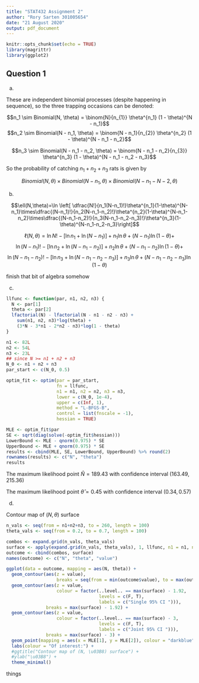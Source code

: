 ```yaml
---
title: "STAT432 Assignment 2"
author: "Rory Sarten 301005654"
date: "21 August 2020"
output: pdf_document
---
```


```r
knitr::opts_chunk$set(echo = TRUE)
library(magrittr)
library(ggplot2)
```

## Question 1

a) 

These are independent binomial processes (despite happening in sequence), so the three trapping occasions can be denoted:

$$n_1 \sim Binomial(N, \theta) = \binom{N}{n_{1}} \theta^{n_1} (1 - \theta)^{N - n_1}$$
$$n_2 \sim Binomial(N - n_1, \theta) = 
\binom{N - n_1}{n_{2}} \theta^{n_2} (1 - \theta)^{N - n_1 - n_2}$$

$$n_3 \sim Binomial(N - n_1 - n_2, \theta) = 
\binom{N - n_1 - n_2}{n_{3}} \theta^{n_3} (1 - \theta)^{N - n_1 - n_2 - n_3}$$

So the probability of catching $n_1 + n_2 + n_3$ rats is given by 

$$Binomial(N, \theta) \times Binomial(N - n_1, \theta) \times Binomial(N - n_1 - N-2, \theta)$$

b)

$$\ell(N,\theta)=\ln \left[ \dfrac{N!}{n_1(N-n_1)!}\theta^{n_1}(1-\theta)^{N-n_1}\times\dfrac{(N-n_1)!}{n_2(N-n_1-n_2)!}\theta^{n_2}(1-\theta)^{N-n_1-n_2}\times\dfrac{(N-n_1-n_2)!}{n_3(N-n_1-n_2-n_3)!}\theta^{n_3}(1-\theta)^{N-n_1-n_2-n_3}\right]$$

$$\ell(N,\theta) = 
\ln N! - [\ln n_1 + \ln (N-n_1)] + n_1 \ln \theta + (N-n_1)\ln (1 - \theta) +$$
$$\ln (N-n_1)! - [\ln n_2 + \ln (N-n_1-n_2)] + n_2 \ln \theta + (N-n_1-n_2)\ln (1 - \theta) +$$
$$\ln (N-n_1-n_2)! - [\ln n_3 + \ln (N-n_1-n_2-n_3)] + n_3 \ln \theta + (N-n_1-n_2-n_3)\ln (1 - \theta)$$

finish that bit of algebra somehow

c)

```r
llfunc <- function(par, n1, n2, n3) {
  N <- par[1]
  theta <- par[2]
  lfactorial(N) - lfactorial(N - n1 - n2 - n3) +
    sum(n1, n2, n3)*log(theta) + 
    (3*N - 3*n1 - 2*n2 - n3)*log(1 - theta)
}

n1 <- 82L
n2 <- 54L
n3 <- 23L
## since N >= n1 + n2 + n3
N_0 <- n1 + n2 + n3
par_start <- c(N_0, 0.5)

optim_fit <- optim(par = par_start,
                   fn = llfunc,
                   n1 = n1, n2 = n2, n3 = n3,
                   lower = c(N_0, 1e-4),
                   upper = c(Inf, 1),
                   method = "L-BFGS-B",
                   control = list(fnscale = -1),
                   hessian = TRUE)

MLE <- optim_fit$par
SE <- sqrt(diag(solve(-optim_fit$hessian)))
LowerBound <- MLE - qnorm(0.975) * SE
UpperBound <- MLE + qnorm(0.975) * SE
results <- cbind(MLE, SE, LowerBound, UpperBound) %>% round(2)
rownames(results) <- c("N", "theta")
results
```

The maximum likelihood point $\hat{N} = 189.43$ with confidence interval $(163.49, 215.36)$

The maximum likelihood point $\hat{\theta} = 0.45$ with confidence interval $(0.34, 0.57)$

d)

Contour map of $(N, \theta)$ surface

```r
n_vals <- seq(from = n1+n2+n3, to = 260, length = 100)
theta_vals <- seq(from = 0.2, to = 0.7, length = 100)

combos <- expand.grid(n_vals, theta_vals)
surface <- apply(expand.grid(n_vals, theta_vals), 1, llfunc, n1 = n1, n2 = n2, n3 = n3) %>% round(2)
outcome <- cbind(combos, surface)
names(outcome) <- c("N", "theta", "value")

ggplot(data = outcome, mapping = aes(N, theta)) + 
  geom_contour(aes(z = value),
                   breaks = seq(from = min(outcome$value), to = max(outcome$value), by = 12)) +
  geom_contour(aes(z = value,
                   colour = factor(..level.. == max(surface) - 1.92,
                                   levels = c(F, T),
                                   labels = c("Single 95% CI "))),
               breaks = max(surface) - 1.92) +
  geom_contour(aes(z = value,
                   colour = factor(..level.. == max(surface) - 3,
                                   levels = c(F, T),
                                   labels = c("Joint 95% CI "))),
               breaks = max(surface) - 3) +
  geom_point(mapping = aes(x = MLE[1], y = MLE[2]), colour = "darkblue") +
  labs(colour = "Of interest:") +
  #ggtitle("Contour map of (N, \u03B8) surface") +
  #ylab("\u03B8") +
  theme_minimal()
```



things